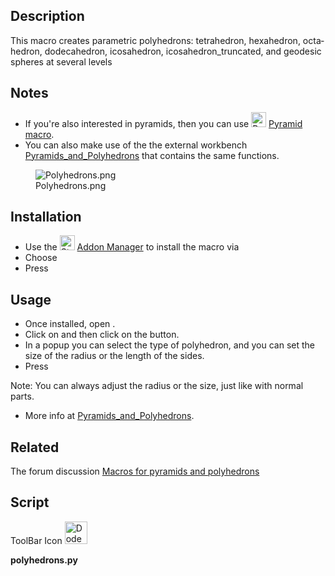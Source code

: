 <languages/>

<div lang="en" dir="ltr" class="mw-content-ltr">
{{Macro
|Name=Macro Polyhedrons
|Icon=Dodecahedron.svg
|Description=This macro creates parametric polyhedrons: tetrahedron, hexahedron, octahedron, dodecahedron, icosahedron, icosahedron_truncated<br/>Parameters radius and side can be adjusted.
|Author=Eddy Verlinden, Genk, Belgium
|Version=01.02
|Date=2020-01-10
|FCVersion=All
|Download=[https://wiki.freecad.org/images/a/a4/Dodecahedron.svg ToolBar Icon]
|SeeAlso=[[Macro_Pyramid|Macro Pyramid]]
}}
</div>

<div lang="en" dir="ltr" class="mw-content-ltr">
==Description==
</div>

<div lang="en" dir="ltr" class="mw-content-ltr">
This macro creates parametric polyhedrons: tetrahedron, hexahedron, octahedron, dodecahedron, icosahedron, icosahedron_truncated, and geodesic spheres at several levels
</div>

<div lang="en" dir="ltr" class="mw-content-ltr">
==Notes==
</div> 

<div lang="en" dir="ltr" class="mw-content-ltr">
* If you're also interested in pyramids, then you can use [[Image:Pyramidicon.svg|24px|link=Macro Pyramid]] [[Macro_Pyramid|Pyramid macro]].
* You can also make use of the the external workbench [https://github.com/eddyverl/FreeCad-Pyramids-and-Polyhedrons Pyramids_and_Polyhedrons] that contains the same functions.
</div>

<div lang="en" dir="ltr" class="mw-content-ltr">
[[Image:Polyhedrons.png]]
</div>

<div lang="en" dir="ltr" class="mw-content-ltr">
==Installation ==
</div> 

<div lang="en" dir="ltr" class="mw-content-ltr">
* Use the [[Image:Std_AddonMgr.svg|24px]] [[Std_AddonMgr|Addon Manager]] to install the macro via {{MenuCommand|Tools → Addon Manager → Macros tab}} 
* Choose {{incode|polyhedrons.py}} 
* Press {{Button|Install}}
</div>

<div lang="en" dir="ltr" class="mw-content-ltr">
==Usage==
</div>

<div lang="en" dir="ltr" class="mw-content-ltr">
* Once installed, open {{MenuCommand|Macro → Macros}}. 
* Click on {{incode|polyhedrons.py}} and then click on the {{button|Execute}} button.
* In a popup you can select the type of polyhedron, and you can set the size of the radius or the length of the sides. 
* Press {{Button|OK}}
Note: You can always adjust the radius or the size, just like with normal parts.
</div>

<div lang="en" dir="ltr" class="mw-content-ltr">
* More info at [https://github.com/eddyverl/FreeCad-Pyramids-and-Polyhedrons Pyramids_and_Polyhedrons].
</div>

<div lang="en" dir="ltr" class="mw-content-ltr">
==Related==
</div>

<div lang="en" dir="ltr" class="mw-content-ltr">
The forum discussion [https://forum.freecad.org/viewtopic.php?f=22&t=40485&p=344116&hilit=Eddyverl#p344116 Macros for pyramids and polyhedrons]
</div>

<div lang="en" dir="ltr" class="mw-content-ltr">
==Script==
</div>

<div lang="en" dir="ltr" class="mw-content-ltr">
ToolBar Icon [[File:Dodecahedron.svg|36px]]
</div>

'''polyhedrons.py'''

{{MacroCode|code=
# ***************************************************************************
# *   Copyright (c) 2019  Eddy Verlinden , Genk Belgium   (eddyverl)        *   
# *                                                                         *
# *   This file is part of the FreeCAD CAx development system.              *
# *                                                                         *
# *   This program is free software; you can redistribute it and/or modify  *
# *   it under the terms of the GNU Lesser General Public License (LGPL)    *
# *   as published by the Free Software Foundation; either version 2 of     *
# *   the License, or (at your option) any later version.                   *
# *   for detail see the LICENCE text file.                                 *
# *                                                                         *
# *   FreeCAD is distributed in the hope that it will be useful,            *
# *   but WITHOUT ANY WARRANTY; without even the implied warranty of        *
# *   MERCHANTABILITY or FITNESS FOR A PARTICULAR PURPOSE.  See the         *
# *   GNU Lesser General Public License for more details.                   *
# *                                                                         *
# *   You should have received a copy of the GNU Library General Public     *
# *   License along with FreeCAD; if not, write to the Free Software        *
# *   Foundation, Inc., 59 Temple Place, Suite 330, Boston, MA  02111-1307  *
# *   USA                                                                   *
# *                                                                         *
# ***************************************************************************



__Title__   = "Macro_Polyhedrons"
__Author__  = "Eddy Verlinden"
__Version__ = "01.04"
__Date__    = "2020-02-25"
__Comment__ = "This macro creates parametric polyhedrons."


# version 1.04 (2020-02-25)
# correction : value of the side of icosahedron-truncated 

# ver 01.03 (2020-01-15) :
# => added geodesic spheres
# => some additions to the dialog

# ver 01.02 (2020-01-10) 
#  => first release

import FreeCAD,FreeCADGui
import Part
import math
import sys, time
from PySide import QtGui, QtCore
from FreeCAD import Base


def horizontal_regular_polygon_vertexes(sidescount,radius,z, startangle = 0):
    vertexes = []
    if radius != 0 :
        for i in range(0,sidescount+1):
            angle = 2 * math.pi * i / sidescount + math.pi + startangle
            vertex = (radius * math.cos(angle), radius * math.sin(angle), z)
            vertexes.append(vertex)
    else:
        vertex = (0,0,z)
        vertexes.append(vertex)
    return vertexes

       
# ===========================================================================    
    
class Tetrahedron:
        # == basics ==
        #R = z / 4 * sqrt(6)
        #ro = z / 12 * sqrt(6)    -->   ro = R / 3
        #z = 4 * R / sqrt(6)
        #h = z / 3 * sqrt(6) = 4 * R / sqrt(6) /3 * sqrt(6) = 4 * R / 3  = ro + R 
        #radius at level = z / 2 / cos(30) = (4 * R / sqrt(6)) / 2 / sqrt(3) * 2 = 4 * R / (sqrt(6) * sqrt(3))= 4 * R / (3 * sqrt(2)
        
    radiusvalue = 0  
      
    def __init__(self, obj, radius=5):
        obj.addProperty("App::PropertyLength","Radius","Tetrahedron","Radius of the tetrahedron").Radius=radius
        obj.addProperty("App::PropertyLength","Side","Tetrahedron","Sidelength of the tetrahedron")
        obj.Proxy = self

        
    def execute (self,obj):

        radius = float(obj.Radius)
        if (radius != self.radiusvalue):
            obj.Side = radius * 4 / math.sqrt(6)
            self.radiusvalue = radius
        else:
            self.radiusvalue = float(obj.Side * math.sqrt(6) / 4)
            obj.Radius = self.radiusvalue
            radius = self.radiusvalue
            
        faces = []        
        vertexes_bottom = horizontal_regular_polygon_vertexes(3,4*radius/3/math.sqrt(2),- radius / 3)
        vertexes_top    = horizontal_regular_polygon_vertexes(1,0,radius)
        
        for i in range(3):
            vertexes_side=[vertexes_bottom[i],vertexes_bottom[i+1],vertexes_top[0],vertexes_bottom[i]]
            polygon_side=Part.makePolygon(vertexes_side)
            faces.append(Part.Face(polygon_side))

        polygon_bottom=Part.makePolygon(vertexes_bottom)
        
        faces.append(Part.Face(polygon_bottom))
        shell = Part.makeShell(faces)
        solid = Part.makeSolid(shell)
        obj.Shape = solid
        



# ===========================================================================    

class Hexahedron: 
 
    radiusvalue = 0  
    
    def __init__(self, obj, radius=5):
        obj.addProperty("App::PropertyLength","Radius","Hexahedron","Radius of the hexahedron").Radius=radius
        obj.addProperty("App::PropertyLength","Side","Hexahedron","Sidelength of the hexahedron")
        obj.Proxy = self

    def execute(self, obj):
            
        radius = float(obj.Radius) 
        if (radius != self.radiusvalue):
            side = radius * 2 / math.sqrt(3)
            obj.Side = side
            self.radiusvalue = radius
        else:
            self.radiusvalue = obj.Side / 2 * math.sqrt(3)
            obj.Radius = self.radiusvalue
            radius = self.radiusvalue
            side = obj.Side       
             
        faces = []
        vertexes_bottom = horizontal_regular_polygon_vertexes(4,math.sqrt(side ** 2 / 2),- side/2, math.pi/4)
        vertexes_top    = horizontal_regular_polygon_vertexes(4,math.sqrt(side ** 2 / 2), side/2, math.pi/4)

        for i in range(4):
            vertexes_side=[vertexes_bottom[i],vertexes_bottom[i+1],vertexes_top[i+1],vertexes_top[i],vertexes_bottom[i]]
            polygon_side=Part.makePolygon(vertexes_side)
            faces.append(Part.Face(polygon_side))

        polygon_bottom=Part.makePolygon(vertexes_bottom)
        faces.append(Part.Face(polygon_bottom))
        
        polygon_top=Part.makePolygon(vertexes_top)
        faces.append(Part.Face(polygon_top))

        shell = Part.makeShell(faces)
        solid = Part.makeSolid(shell)
        obj.Shape = solid        
        
# ===========================================================================    

class Octahedron: 
    # Z = R * sqrt(2)   
    radiusvalue = 0  
    
    def __init__(self, obj, radius=5):
        obj.addProperty("App::PropertyLength","Radius","Octahedron","Radius of the octahedron").Radius=radius
        obj.addProperty("App::PropertyLength","Side","Octahedron","Sidelength of the octahedron")
        obj.Proxy = self
  
    def execute (self,obj):

        radius = float(obj.Radius)
        if (radius != self.radiusvalue):
            obj.Side = radius * math.sqrt(2)
            self.radiusvalue = radius
        else:
            self.radiusvalue = float(obj.Side / math.sqrt(2))
            obj.Radius = self.radiusvalue
            radius = self.radiusvalue 

        faces = []
        vertexes_middle = horizontal_regular_polygon_vertexes(4,radius,0)
        vertexes_bottom = horizontal_regular_polygon_vertexes(1,0,-radius)
        vertexes_top    = horizontal_regular_polygon_vertexes(1,0,radius)

        for i in range(4):
            vertexes_side=[vertexes_middle[i],vertexes_middle[i+1],vertexes_top[0],vertexes_middle[i]]
            polygon_side=Part.makePolygon(vertexes_side)
            faces.append(Part.Face(polygon_side))

        for i in range(4):
            vertexes_side=[vertexes_middle[i],vertexes_middle[i+1],vertexes_bottom[0],vertexes_middle[i]]
            polygon_side=Part.makePolygon(vertexes_side)
            faces.append(Part.Face(polygon_side))

        shell = Part.makeShell(faces)
        solid = Part.makeSolid(shell)
        obj.Shape = solid



# ===========================================================================    
    
class Dodecahedron:
    
    radiusvalue = 0  
   
    def __init__(self, obj, radius=5):
        obj.addProperty("App::PropertyLength","Radius","Dodecahedron","Radius of the dodecahedron").Radius=radius
        obj.addProperty("App::PropertyLength","Side","Dodecahedron","Sidelength of the dodecahedron")
        obj.Proxy = self
    

    def execute (self,obj):
        
        angleribs = 121.717474411
        anglefaces = 116.565051177

        radius = float(obj.Radius)
        if (radius != self.radiusvalue):
            obj.Side = 4 * radius /  (math.sqrt(3) * ( 1 + math.sqrt(5)))
            self.radiusvalue = radius
        else:
            self.radiusvalue = float(obj.Side * (math.sqrt(3) * ( 1 + math.sqrt(5))) / 4)
            obj.Radius = self.radiusvalue
            radius = self.radiusvalue
            
        faces = []
        z = 4 * radius /  (math.sqrt(3) * ( 1 + math.sqrt(5)))
        r = z/2 * math.sqrt((25 + (11 * math.sqrt(5)))/10)
        # int sphere r is height / 2

        h2 = z * math.sin(angleribs/180 * math.pi)

        #height of the side-tips
        radius1 = z / 2 / math.sin(36 * math.pi / 180)
        h5h = (radius1 + radius1 * math.cos(36 * math.pi / 180))   * math.sin(anglefaces * math.pi / 180) #height of the tops

        radius2 = radius1 - z * math.cos(angleribs * math.pi / 180 )

        r=(h2 + h5h)/2  # XXX to make it fit!




        vertexes_bottom = horizontal_regular_polygon_vertexes(5,radius1,-r)
        vertexes_low = horizontal_regular_polygon_vertexes(5,radius2, -r + h2)
        vertexes_high = horizontal_regular_polygon_vertexes(5,radius2, -r + h5h,  math.pi/5)
        vertexes_top = horizontal_regular_polygon_vertexes(5,radius1, r, math.pi/5)

        polygon_bottom = Part.makePolygon(vertexes_bottom)
        face_bottom = Part.Face(polygon_bottom)
        faces.append(face_bottom)

        polygon_top = Part.makePolygon(vertexes_top)
        face_top = Part.Face(polygon_top)
        faces.append(face_top)

        for i in range(5):
            vertexes_side=[vertexes_bottom[i],vertexes_bottom[i+1],vertexes_low[i+1],vertexes_high[i],vertexes_low[i], vertexes_bottom[i] ]
            polygon_side=Part.makePolygon(vertexes_side)
            faces.append(Part.Face(polygon_side))

        for i in range(5):
            #vertexes_side=[vertexes_top[i],vertexes_top[i+1],vertexes_high[i+1],vertexes_high2[i], vertexes_high[i],vertexes_top[i] ]
            vertexes_side=[vertexes_top[i],vertexes_top[i+1],vertexes_high[i+1],vertexes_low[i+1],vertexes_high[i],vertexes_top[i] ]
            polygon_side=Part.makePolygon(vertexes_side)
            faces.append(Part.Face(polygon_side))

        shell = Part.makeShell(faces)
        solid = Part.makeSolid(shell)
        obj.Shape = solid


# ===========================================================================    

class Icosahedron:
    
    radiusvalue = 0  

    def __init__(self, obj, radius=5):
        obj.addProperty("App::PropertyLength","Radius","Icosahedron","Radius of the icosahedron").Radius=radius
        obj.addProperty("App::PropertyLength","Side","Icosahedron","Sidelength of the icosahedron")
        obj.Proxy = self


    def execute (self,obj):

        radius = float(obj.Radius)
        if (radius != self.radiusvalue):
            obj.Side = 4*radius / math.sqrt(10 + 2 * math.sqrt(5))
            self.radiusvalue = radius
        else:
            self.radiusvalue = float(obj.Side * math.sqrt(10 + 2 * math.sqrt(5)) / 4)
            obj.Radius = self.radiusvalue
            radius = self.radiusvalue
            

        z = 4*radius / math.sqrt(10 + 2 * math.sqrt(5))
        anglefaces = 138.189685104
        r = z/12 * math.sqrt(3) * (3 + math.sqrt(5))


        #radius of a pentagon with the same side
        radius2 = z / math.sin(36 * math.pi/180)/2
        #height of radius2 in the sphere

        angle = math.acos(radius2/radius)
        height = radius * math.sin(angle)

        faces = []

        vertex_bottom = (0,0,-radius)
        vertexes_low = horizontal_regular_polygon_vertexes(5,radius2, -height)
        vertexes_high = horizontal_regular_polygon_vertexes(5,radius2, height, math.pi/5)
        vertex_top = (0,0,radius)


        for i in range(5):
            vertexes_side=[vertex_bottom,vertexes_low[i],vertexes_low[i+1], vertex_bottom]
            polygon_side=Part.makePolygon(vertexes_side)
            faces.append(Part.Face(polygon_side))

        for i in range(5):
            vertexes_side=[vertexes_low[i],vertexes_low[i+1],vertexes_high[i],vertexes_low[i] ]
            polygon_side=Part.makePolygon(vertexes_side)
            faces.append(Part.Face(polygon_side))
            vertexes_side=[vertexes_high[i],vertexes_high[i+1],vertexes_low[i+1],vertexes_high[i] ]
            polygon_side=Part.makePolygon(vertexes_side)
            faces.append(Part.Face(polygon_side))

        for i in range(5):
            vertexes_side=[vertex_top,vertexes_high[i],vertexes_high[i+1],vertex_top ]
            polygon_side=Part.makePolygon(vertexes_side)
            faces.append(Part.Face(polygon_side))

        shell = Part.makeShell(faces)
        solid = Part.makeSolid(shell)
        obj.Shape = solid
   


# ===========================================================================    

class Icosahedron_truncated:
    
    radiusvalue = 0  

    def __init__(self, obj, radius=5):
        obj.addProperty("App::PropertyLength","Radius","Icosahedron_truncated","Radius (of the base-icosahedron)").Radius=radius
        obj.addProperty("App::PropertyLength","Side","Icosahedron_truncated","Sidelength of the truncated icosahedron")
        obj.Proxy = self

    def execute (self,obj):

        radius = float(obj.Radius)
        if (radius != self.radiusvalue):
            obj.Side = 4*radius / math.sqrt(10 + 2 * math.sqrt(5)) / 3
            self.radiusvalue = radius
        else:
            self.radiusvalue = float(obj.Side * math.sqrt(10 + 2 * math.sqrt(5)) / 4) * 3
            obj.Radius = self.radiusvalue
            radius = self.radiusvalue
            
        z = 4*radius / math.sqrt(10 + 2 * math.sqrt(5))
        anglefaces = 138.189685104
        r = z/12 * math.sqrt(3) * (3 + math.sqrt(5))

        #radius of a pentagon with the same side
        radius2 = z / math.sin(36 * math.pi/180)/2

        #height of radius2 in the sphere
        angle = math.acos(radius2/radius)
        height = radius * math.sin(angle)

        faces = []

        vertex_bottom = (0,0,-radius)
        vertexes_low = horizontal_regular_polygon_vertexes(5,radius2, -height)
        vertexes_high = horizontal_regular_polygon_vertexes(5,radius2, height,  -math.pi/5)
        vertex_top = (0,0,radius)

        vertexes_bottom = []
        vertexes_top = []

        for i in range(6):
            new_vertex = ((vertex_bottom[0]+vertexes_low[i][0])/3 , (vertex_bottom[1]+vertexes_low[i][1])/3 , vertex_bottom[2]-(vertex_bottom[2]-vertexes_low[i][2])/3)
            vertexes_bottom.append(new_vertex)
        polygon_side=Part.makePolygon(vertexes_bottom)
        faces.append(Part.Face(polygon_side))

        for i in range(6):
            new_vertex = ((vertex_top[0]+vertexes_high[i][0])/3 , (vertex_top[1]+vertexes_high[i][1])/3 , vertex_top[2]-(vertex_top[2]-vertexes_high[i][2])/3)
            vertexes_top.append(new_vertex)
        polygon_side=Part.makePolygon(vertexes_top)
        faces.append(Part.Face(polygon_side))

        pg6_bottom = []
        for i in range(5):
            vertex1=vertexes_bottom[i]
            vertex2=vertexes_bottom[i+1]
            vertex3=(vertexes_bottom[i+1][0] + (vertexes_low[i+1][0] - vertexes_bottom[i+1][0])/2, vertexes_bottom[i+1][1] + (vertexes_low[i+1][1] - vertexes_bottom[i+1][1])/2, (vertexes_low[i+1][2] + vertexes_bottom[i+1][2])/2)
            vertex4=((vertexes_low[i+1][0]*2 +vertexes_low[i][0])/3, (vertexes_low[i+1][1]*2 +vertexes_low[i][1])/3, -height)
            vertex5=((vertexes_low[i+1][0]+vertexes_low[i][0]*2)/3, (vertexes_low[i+1][1] +vertexes_low[i][1]*2)/3, -height)
            vertex6=(vertexes_bottom[i][0] + (vertexes_low[i][0] - vertexes_bottom[i][0])/2, vertexes_bottom[i][1] + (vertexes_low[i][1] - vertexes_bottom[i][1])/2, (vertexes_low[i][2] + vertexes_bottom[i][2])/2)
            vertexes = [vertex1,vertex2,vertex3,vertex4,vertex5,vertex6,vertex1]
            pg6_bottom.append(vertexes)
            polygon_side=Part.makePolygon(vertexes)
            faces.append(Part.Face(polygon_side))

        pg6_top = []
        for i in range(5):
            vertex1=vertexes_top[i]
            vertex2=vertexes_top[i+1]
            vertex3=(vertexes_top[i+1][0] + (vertexes_high[i+1][0] - vertexes_top[i+1][0])/2, vertexes_top[i+1][1] + (vertexes_high[i+1][1] - vertexes_top[i+1][1])/2, (vertexes_high[i+1][2] + vertexes_top[i+1][2])/2)
            vertex4=((vertexes_high[i+1][0]*2 +vertexes_high[i][0])/3, (vertexes_high[i+1][1]*2 +vertexes_high[i][1])/3, height)
            vertex5=((vertexes_high[i+1][0]+vertexes_high[i][0]*2)/3, (vertexes_high[i+1][1] +vertexes_high[i][1]*2)/3, height)
            vertex6=(vertexes_top[i][0] + (vertexes_high[i][0] - vertexes_top[i][0])/2, vertexes_top[i][1] + (vertexes_high[i][1] - vertexes_top[i][1])/2, (vertexes_high[i][2] + vertexes_top[i][2])/2)
            vertexes = [vertex1,vertex2,vertex3,vertex4, vertex5,vertex6,vertex1]
            pg6_top.append(vertexes)
            polygon_side=Part.makePolygon(vertexes)
            faces.append(Part.Face(polygon_side))

        pg6_low = []
        for i in range(5):
            vertex1 = pg6_bottom[i][3]
            vertex2 = pg6_bottom[i][4]
            vertex3 = ((vertexes_low[i][0]*2 + vertexes_high[i+1][0])/3,(vertexes_low[i][1]*2 + vertexes_high[i+1][1])/3, (vertexes_low[i][2]*2 + vertexes_high[i+1][2])/3)
            vertex4 = ((vertexes_low[i][0] + vertexes_high[i+1][0]*2)/3,(vertexes_low[i][1] + vertexes_high[i+1][1]*2)/3, (vertexes_low[i][2] + vertexes_high[i+1][2]*2)/3)
            vertex5 = ((vertexes_low[i+1][0] + vertexes_high[i+1][0]*2)/3,(vertexes_low[i+1][1] + vertexes_high[i+1][1]*2)/3, (vertexes_low[i+1][2] + vertexes_high[i+1][2]*2)/3)
            vertex6 = ((vertexes_low[i+1][0]*2 + vertexes_high[i+1][0])/3,(vertexes_low[i+1][1]*2 + vertexes_high[i+1][1])/3, (vertexes_low[i+1][2]*2 + vertexes_high[i+1][2])/3)
            vertexes = [vertex1,vertex2,vertex3,vertex4, vertex5,vertex6,vertex1]
            pg6_low.append(vertexes)
            polygon_side=Part.makePolygon(vertexes)
            faces.append(Part.Face(polygon_side))

        pg6_high = []
        for i in range(5):
            vertex1 = pg6_top[i][3]
            vertex2 = pg6_top[i][4]
            vertex3 = pg6_low[i-1][4]
            vertex4 = pg6_low[i-1][5]
            vertex5 = pg6_low[i][2]
            vertex6 = pg6_low[i][3]
            vertexes = [vertex1,vertex2, vertex3, vertex4,vertex5,vertex6 ,vertex1]
            pg6_high.append(vertexes)
            polygon_side=Part.makePolygon(vertexes)
            faces.append(Part.Face(polygon_side))

        for i in range(5):
            vertex1 = pg6_top[i][4]
            vertex2 = pg6_top[i][5]
            vertex3 = pg6_high[i-1][6]
            vertex4 = pg6_high[i-1][5]
            vertex5 = pg6_low[i-1][4]
            vertexes = [vertex1,vertex2, vertex3,vertex4,vertex5,vertex1]
            polygon_side=Part.makePolygon(vertexes)
            faces.append(Part.Face(polygon_side))

        for i in range(5):
            vertex1 = pg6_bottom[i][4]
            vertex2 = pg6_bottom[i][5]
            vertex3 = pg6_low[i-1][6]
            vertex4 = pg6_low[i-1][5]
            vertex5 = pg6_high[i][4]
            vertexes = [vertex1,vertex2, vertex3,vertex4,vertex5, vertex1]
            polygon_side=Part.makePolygon(vertexes)
            faces.append(Part.Face(polygon_side))


        shell = Part.makeShell(faces)
        solid = Part.makeSolid(shell)
        obj.Shape = solid



# ===========================================================================    

def geodesic_radius2side(radius, div):
    # approximative experience values! Not all sides are equal!
    dictsides = {"2":618.034, "3":412.41, "4":312.87,"5":245.09,"6":205.91,"7":173.53,"8":152.96,"9":135.96,"10":121.55}
    div = int(round(div))
    if div < 0:
        return 0
    if div == 1:
        return radius * 4 / math.sqrt(10 + 2 * math.sqrt(5))
    elif div <= 10:
        factor = dictsides[str(div)]
        return radius * factor / 1000

def geodesic_side2radius(side, div):
    # approximative experience values!  Not all sides are equal!
    dictsides = {"2":618.034, "3":412.41, "4":312.87,"5":245.09,"6":205.91,"7":173.53,"8":152.96,"9":135.96,"10":121.55}
    div = int(round(div))
    if div < 0:
        return 0
    if div == 1:
        return side / 4 * math.sqrt(10 + 2 * math.sqrt(5))
    elif div <= 10:
        factor = dictsides[str(div)]
        return side * 1000 / factor


# =========================================================================== 

class Geodesic_sphere:
    
    radiusvalue = 0  
    divided_by = 2


    def __init__(self, obj, radius=5, div=2):
        obj.addProperty("App::PropertyLength","Radius","Geodesic","Radius of the sphere").Radius=radius
        obj.addProperty("App::PropertyLength","Side","Geodesic","Sidelength of the triangles (approximative!)")
        obj.addProperty("App::PropertyInteger","DividedBy","Geodesic","The sides of the icosahedron are divided in x").DividedBy = div

        obj.Proxy = self

    
    def geodesic_divide_triangles(self,vertex1, vertex2, vertex3, faces):
        
        vector1 = (Base.Vector(vertex2) - Base.Vector(vertex1)) / self.divided_by
        vector2 = (Base.Vector(vertex3) - Base.Vector(vertex2)) / self.divided_by

        icosaPt={}
        
        icosaPt[str(1)] = Base.Vector(vertex1) 
          
        for level in range(self.divided_by):
            l1 = level + 1
            icosaPt[str(l1*10+1)] = icosaPt[str(1)]+ vector1 * (l1)

            for pt in range(level+1):
                icosaPt[str(l1*10+2+pt)] = icosaPt[str(l1*10+1)] + vector2 *(pt+1)
                    
        
        for level in range(self.divided_by):

            for point in range(level+1):
                vertex1x = icosaPt[str(level*10+1+point)].normalize().multiply(self.radiusvalue)
                vertex2x = icosaPt[str(level*10+11+point)].normalize().multiply(self.radiusvalue)
                vertex3x = icosaPt[str(level*10+12+point)].normalize().multiply(self.radiusvalue)
                polygon = Part.makePolygon([vertex1x,vertex2x,vertex3x, vertex1x])
                faces.append(Part.Face(polygon))

            for point in range(level):
                vertex1x = icosaPt[str(level*10+1+point)].normalize().multiply(self.radiusvalue)
                vertex2x = icosaPt[str(level*10+2+point)].normalize().multiply(self.radiusvalue)
                vertex3x = icosaPt[str(level*10+12+point)].normalize().multiply(self.radiusvalue)
                polygon = Part.makePolygon([vertex1x,vertex2x,vertex3x, vertex1x])
                faces.append(Part.Face(polygon))
      
        return faces

         

    def execute (self,obj):

        obj.DividedBy = int(round(obj.DividedBy))
        if obj.DividedBy <= 0:
            obj.DividedBy = 1
                    
            
        radius = float(obj.Radius)
        if radius != self.radiusvalue or obj.DividedBy != self.divided_by:
            self.divided_by = obj.DividedBy
            obj.Side = geodesic_radius2side(radius, self.divided_by)
            self.radiusvalue = radius
        else:
            self.radiusvalue = geodesic_side2radius(obj.Side,self.divided_by)
            obj.Radius = self.radiusvalue
            radius = self.radiusvalue
            
        self.divided_by = obj.DividedBy   

        z = 4*radius / math.sqrt(10 + 2 * math.sqrt(5))
        anglefaces = 138.189685104
        r = z/12 * math.sqrt(3) * (3 + math.sqrt(5))


        #radius of a pentagram with the same side
        radius2 = z / math.sin(36 * math.pi/180)/2
        
        #height of radius2 in the sphere
        angle = math.acos(radius2/radius)
        height = radius * math.sin(angle)

        faces = []

        vertex_bottom = (0,0,-radius)
        vertexes_low = horizontal_regular_polygon_vertexes(5,radius2, -height)
        vertexes_high = horizontal_regular_polygon_vertexes(5,radius2, height, math.pi/5)
        vertex_top = (0,0,radius)
        
        for i in range(5):
            faces = self.geodesic_divide_triangles(vertex_bottom,vertexes_low[i+1],vertexes_low[i],faces)

        
        for i in range(5):
            faces = self.geodesic_divide_triangles(vertexes_high[i],vertexes_low[i+1],vertexes_low[i],faces)
            faces = self.geodesic_divide_triangles(vertexes_low[i+1],vertexes_high[i+1],vertexes_high[i],faces)

        for i in range(5):
            faces = self.geodesic_divide_triangles(vertex_top,vertexes_high[i],vertexes_high[i+1],faces)

        
        shell = Part.makeShell(faces)
        solid = Part.makeSolid(shell)
        obj.Shape = solid        
 

# =========================================================================== 

class ViewProviderBox:
    
    obj_name = "polyhedron"
    
    def __init__(self, obj, obj_name):
        self.obj_name = obj_name
        obj.Proxy = self

    def attach(self, obj):
        return

    def updateData(self, fp, prop):
        return

    def getDisplayModes(self,obj):
        return "As Is"
        
    def getDefaultDisplayMode(self):
        return "As Is"

    def setDisplayMode(self,mode):
        return "As Is"

    def onChanged(self, vobj, prop):
        pass
        
    def getIcon(self):
        return """
        /* XPM */
        static char * xpm[] = {
"32 32 9 1",
"   c None",
".  c #010050",
"+  c #000641",
"@  c #04036A",
"#  c #00019A",
"$  c #272687",
"%  c #3E3EA2",
"&  c #4C4BBF",
"*  c #6466FC",
"                                ",
"                                ",
"                                ",
"              @###@$%           ",
"           @#####@&**&          ",
"         @#####@&******%        ",
"       @#####@%*********%       ",
"      @###@@$%***********&      ",
"     +@@$****%*************     ",
"     &********&************&    ",
"     *********%************$+   ",
"     *********&************+.   ",
"    %**********%***********+.+  ",
"    &**********%**********%..+  ",
"    &***********&*********+..   ",
"    &***********%&********+..   ",
"    ***********&@#@@$$%&&*+..   ",
"    ***********@#########+..+   ",
"    **********$##########...+   ",
"    +********%###########...+   ",
"    ++$*****&############...+   ",
"    +..+&***@############...    ",
"     +..++*$#############..+    ",
"      +...+@#############..     ",
"       +...+@############.+     ",
"         ...+@##########@       ",
"          +..+@#######@         ",
"           +..+@####@           ",
"            ++++.@.             ",
"                                ",
"                                ",
"                                "};
        """
        
    def __getstate__(self):
        return None

    def __setstate__(self,state):
        return None
        
        
# ===========================================================================  

def msgbox(s):
    msg = QtGui.QMessageBox()
    msg.setIcon(QtGui.QMessageBox.Information)
    msg.setText(s)
    msg.setWindowTitle("Message")
    msg.setStandardButtons(QtGui.QMessageBox.Ok )
    retval = msg.exec_()


# =========================================================================== 



class polyhedron_dialog(QtGui.QWidget):
    
    polyhedronname = ""

    def __init__(self):
        super(polyhedron_dialog, self).__init__()

        self.initUI()

    def initUI(self):
        grid = QtGui.QGridLayout()

        button = QtGui.QPushButton('Cancel')
        button.setStyleSheet("color:blue")
        grid.addWidget(button, 10, 3)
        button.clicked.connect(self.cancel_method)
        button2 = QtGui.QPushButton('OK')
        button2.setStyleSheet("color:blue")
        grid.addWidget(button2, 10, 5)
        button2.clicked.connect(self.slot_method)

        self.listBox = QtGui.QListWidget(self)
        grid.addWidget(self.listBox, 0, 3)
        self.listBox.addItem("tetrahedron")
        self.listBox.addItem("hexahedron")
        self.listBox.addItem("octahedron")
        self.listBox.addItem("dodecahedron")
        self.listBox.addItem("icosahedron")
        self.listBox.addItem("icosahedron-truncated")
        self.listBox.addItem("geodesic-sphere")
        self.listBox.itemClicked.connect(self.listwidgetclicked)

        grid.addWidget(QtGui.QLabel('radius :'), 3, 2)
        self.radius = QtGui.QLineEdit("5")
        self.radius.setStyleSheet("background : white; font-weight:bold; padding-left:10px")
        grid.addWidget(self.radius,3,3)

        grid.addWidget(QtGui.QLabel('or sidelength:'), 3, 4)
        self.side = QtGui.QLineEdit()
        self.side.setStyleSheet("background : white; font-weight:bold; padding-left:10px")
        grid.addWidget(self.side, 3,5)

        self.warning = QtGui.QLineEdit()
        self.warning.setStyleSheet("color : red")
        grid.addWidget(self.warning, 5,3)


        self.setLayout(grid)
        self.move(500, 350)
        self.setWindowTitle('Polyhedrons as FreeCad-Part')
        self.show()
    
    def listwidgetclicked(self, item):
        self.polyhedronname = format(item.text())
        self.warning.clear()


    def slot_method(self):
        if self.listBox.selectedItems() == []:
            self.warning.setText("Select a type!")
            return


        if (str(self.radius.text()))== "":
            radius = 0
        else:
            radius = float(str(self.radius.text()))

        if (str(self.side.text()))== "":
            side = 0
        else:
            side = float(str(self.side.text()))

        if radius == 0 and side == 0 :
            self.warning.setText("INPUT ERROR! No radius nor side!")
            return    
            
        if radius != 0 and side != 0 :
            self.warning.setText("INPUT ERROR! Only One value allowed!")
            return
        else :   
            if FreeCAD.ActiveDocument == None:
                FreeCAD.newDocument() 
                      
            obj=FreeCAD.ActiveDocument.addObject("Part::FeaturePython",self.listBox.currentItem().text())

            if self.listBox.currentItem().text() == "tetrahedron":
                if radius==0:
                    radius = side / 4 * math.sqrt(6)
                Tetrahedron(obj, radius)
            elif self.listBox.currentItem().text() == "hexahedron":
                if radius == 0:
                    radius = side * 2 / math.sqrt(3)
                Hexahedron(obj, radius)
            elif self.listBox.currentItem().text() == "octahedron":
                if radius == 0:
                    radius = side / math.sqrt(2)
                Octahedron(obj, radius)
            elif self.listBox.currentItem().text() == "dodecahedron":
                if radius == 0:
                    radius = side / 4 *  math.sqrt(3) * (1 + math.sqrt(5))
                Dodecahedron(obj, radius)
            elif self.listBox.currentItem().text() == "icosahedron":
                if radius == 0:
                    radius = side / 4 * math.sqrt(10 + 2 * math.sqrt(5))
                Icosahedron(obj, radius)
            elif self.listBox.currentItem().text() == "icosahedron-truncated":
                if radius == 0:
                    radius = side / 4 * math.sqrt(10 + 2 * math.sqrt(5)) * 3
                Icosahedron_truncated(obj,radius)
            elif self.listBox.currentItem().text() == "geodesic-sphere":
                if radius == 0:
                    radius = side / 2 * math.sqrt(10 + 2 * math.sqrt(5))
                Geodesic_sphere(obj,radius)  
                                  
            obj.ViewObject.Proxy=0
            ViewProviderBox(obj.ViewObject, self.listBox.item)
            FreeCAD.ActiveDocument.recompute()
            FreeCADGui.SendMsgToActiveView("ViewFit")                

        self.close()

    def cancel_method(self):
        self.close()


mainaction = polyhedron_dialog()


}}
